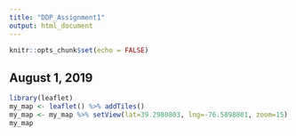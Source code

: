 ```yaml
---
title: "DDP_Assignment1"
output: html_document
---
```


```r
knitr::opts_chunk$set(echo = FALSE)
```

## August 1, 2019


```r
library(leaflet)
my_map <- leaflet() %>% addTiles()
my_map <- my_map %>% setView(lat=39.2980803, lng=-76.5898801, zoom=15)
my_map
```

